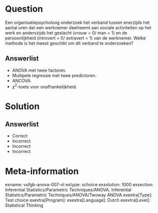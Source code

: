 Question
========

Een organisatiepsycholoog onderzoek het verband tussen enerzijds het aantal uren dat een werknemer deelneemt aan sociale activiteiten op het werk en anderszijds het geslacht (vrouw = 0/ man = 1) en de persoonlijkheid (introvert = 0/ extravert = 1) van de werknemer. Welke methode is het meest geschikt om dit verband te onderzoeken?
  
Answerlist
----------
* ANOVA met twee factoren.
* Multipele regressie met twee predictoren.
* ANCOVA.
* $\chi^{2}$-toets voor onafhankelijkheid.

Solution
========

Answerlist
----------
* Correct
* Incorrect
* Incorrect
* Incorrect

Meta-information
================
exname: vufgb-anova-007-nl
extype: schoice
exsolution: 1000
exsection: Inferential Statistics/Parametric Techniques/ANOVA, Inferential Statistics/Parametric Techniques/ANOVA/Twoway ANOVA
exextra[Type]: Test choice
exextra[Program]: 
exextra[Language]: Dutch
exextra[Level]: Statistical Thinking
